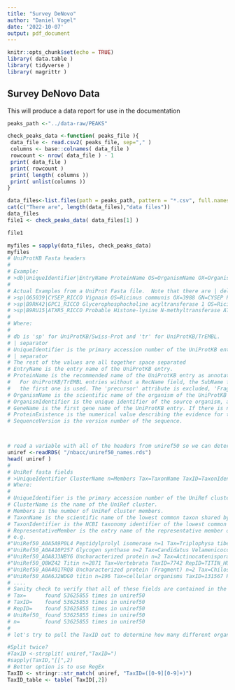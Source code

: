 ```yaml
---
title: "Survey DeNovo"
author: "Daniel Vogel"
date: '2022-10-07'
output: pdf_document
---
```


```r
knitr::opts_chunk$set(echo = TRUE)
library( data.table )
library( tidyverse )
library( magrittr )
```

## Survey DeNovo Data

This will produce a data report for use in the documentation

```r
peaks_path <-"../data-raw/PEAKS"

check_peaks_data <-function( peaks_file ){
 data_file <- read.csv2( peaks_file, sep="," )
 columns <- base::colnames( data_file )
 rowcount <- nrow( data_file ) - 1
 print( data_file )
 print( rowcount )
 print( length( columns ))
 print( unlist(columns ))
}

data_files<-list.files(path = peaks_path, pattern = "*.csv", full.names=TRUE)
cat(c("There are", length(data_files),"data files"))
data_files
file1 <- check_peaks_data( data_files[1] )

file1

myfiles = sapply(data_files, check_peaks_data)
myfiles
# UniProtKB Fasta headers
#
# Example:
# >db|UniqueIdentifier|EntryName ProteinName OS=OrganismName OX=OrganismIdentifier [GN=GeneName ]PE=ProteinExistence SV=SequenceVersion
#
# Actual Examples from a UniProt Fasta file.  Note that there are | delimiters, positional, and named column
# >sp|O65039|CYSEP_RICCO Vignain OS=Ricinus communis OX=3988 GN=CYSEP PE=1 SV=1
# >sp|B9RK42|GPC1_RICCO Glycerophosphocholine acyltransferase 1 OS=Ricinus communis OX=3988 GN=GPC1 PE=1 SV=1
# >sp|B9RU15|ATXR5_RICCO Probable Histone-lysine N-methyltransferase ATXR5 OS=Ricinus communis OX=3988 GN=ATXR5 PE=1 SV=1
#
# Where:
#
# db is 'sp' for UniProtKB/Swiss-Prot and 'tr' for UniProtKB/TrEMBL.
# | separator
# UniqueIdentifier is the primary accession number of the UniProtKB entry.
# | separator
# The rest of the values are all together space separated
# EntryName is the entry name of the UniProtKB entry.
# ProteinName is the recommended name of the UniProtKB entry as annotated in the RecName field.
#   For UniProtKB/TrEMBL entries without a RecName field, the SubName field is used. In case of multiple SubNames,
#   the first one is used. The 'precursor' attribute is excluded, 'Fragment' is included with the name if applicable.
# OrganismName is the scientific name of the organism of the UniProtKB entry.
# OrganismIdentifier is the unique identifier of the source organism, assigned by the NCBI.
# GeneName is the first gene name of the UniProtKB entry. If there is no gene name, OrderedLocusName or ORFname, the GN field is not listed.
# ProteinExistence is the numerical value describing the evidence for the existence of the protein.
# SequenceVersion is the version number of the sequence.



# read a variable with all of the headers from uniref50 so we can determine how many organisms
uniref <-readRDS( "/nbacc/uniref50_names.rds")
head( uniref )
#
# UniRef fasta fields
# >UniqueIdentifier ClusterName n=Members Tax=TaxonName TaxID=TaxonIdentifier RepID=RepresentativeMember
# Where:
#
# UniqueIdentifier is the primary accession number of the UniRef cluster.
# ClusterName is the name of the UniRef cluster.
# Members is the number of UniRef cluster members.
# TaxonName is the scientific name of the lowest common taxon shared by all UniRef cluster members.
# TaxonIdentifier is the NCBI taxonomy identifier of the lowest common taxon shared by all UniRef cluster members.
# RepresentativeMember is the entry name of the representative member of the UniRef cluster.
# e.g.
#"UniRef50_A0A5A9P0L4 Peptidylprolyl isomerase n=1 Tax=Triplophysa tibetana TaxID=1572043 RepID=A0A5A9P0L4_9TELE"
#"UniRef50_A0A410P257 Glycogen synthase n=2 Tax=Candidatus Velamenicoccus archaeovorus TaxID=1930593 RepID=A0A410P257_9BACT"
#"UniRef50_A0A8J3NBY6 Uncharacterized protein n=2 Tax=Actinocatenispora rupis TaxID=519421 RepID=A0A8J3NBY6_9ACTN"
#"UniRef50_Q8WZ42 Titin n=2871 Tax=Vertebrata TaxID=7742 RepID=TITIN_HUMAN"
#"UniRef50_A0A401TRQ8 Uncharacterized protein (Fragment) n=2 Tax=Chiloscyllium TaxID=34767 RepID=A0A401TRQ8_CHIPU"
#"UniRef50_A0A6J2WDG0 titin n=196 Tax=cellular organisms TaxID=131567 RepID=A0A6J2WDG0_CHACN"
# ....
# Sanity check to verify that all of these fields are contained in the uniref database fasta for each entry
# Tax=      found 53625855 times in uniref50
# TaxID=    found 53625855 times in uniref50
# RepID=    found 53625855 times in uniref50
# UniRef50_ found 53625855 times in uniref50
# n=        found 53625855 times in uniref50
#
# let's try to pull the TaxID out to determine how many different organism

#Split twice?
#TaxID <-strsplit( uniref,"TaxID=")
#sapply(TaxID,"[[",2)
# Better option is to use RegEx
TaxID <- stringr::str_match( uniref, "TaxID=([0-9][0-9]+)")
TaxID_table <- table( TaxID[,2])




```

